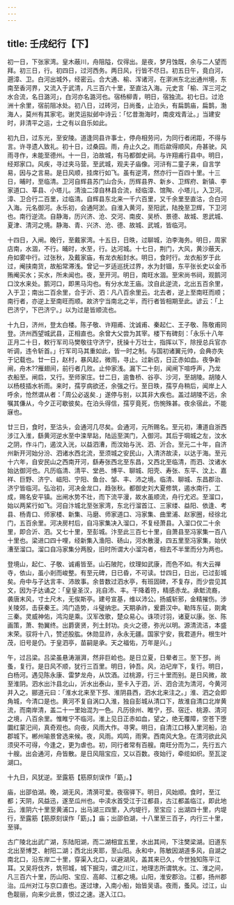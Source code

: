 ```yaml
---
---
---
```

title: 壬戌纪行【下】
---



初一日，下张家湾。皇木蔽川，舟阻隘，仅得出。是夜，梦月蚀既，余与二人望而拜。初三日，行。初四日，过河西务。两日风，行皆不尽日。初五日午，竟白河，遡漳、卫。白河出城外，经密云。合大通、榆、浑诸河，在漷洲东北出通州境，东南至香河界，又流入于武清，凡三百六十里，至直沽入海。元史言「榆、浑三河之水合流，名日潞河」，白河亦名潞河也。宿杨柳青，明日，宿独流。初七日。过沧洲十余里，宿前阻冰处。初八日，过砖河，日尚蚤，止泊头，有扁鹊庙，扁鹊，渤海人，莫州有其家宅。谢灵运拟邺中诗云：「忆昔渤海时，南皮戏青沚。」当建安时，非清平之运，士之有以自乐如此。

初九日，过东光，至安陵。道逢同县许事士，停舟相劳问，为同行者闭距，不得与言。许寻遗人致礼。初十日，过桑园。雨，舟止久之。雨后歘得顺风，舟甚驶。风雨寻作，未能至德州。十一日，泊故城，有马都御史祠。与许翔甫行县中。明日，经郑家口。风疾，寻过夹马营。至武城，观夫子庙像。河浒有二童子来，自言学易，因与之言易。是日风顺，挂席行如飞。虽有逆湾，然亦行一百四十里。十三日，晡时，至临清。卫河自辉县苏门山合头，历辉县界、新乡、卫辉府、新镇、李家道口、莘县、小塔儿。清浊二漳自林县合流，经临漳、馆陶、小塔儿，入卫河。漳、卫合行二百里，过临清。自辉县东北来一千六百里，又千余里至直沽，合白河入海。元名御河。永乐初，会通阿淤。自淮入黄河，至阳武，陆挽至卫辉，下卫河也。南行逆流。自静海，历兴济、沧、交河、南皮、吴桥、景德、故城、恩武城、夏津、清河之境。静海、青、兴济、沧、德、故城、武城，皆临河。

十四日，入闸。晚行，至戴家湾。十五日，日昳，过聊城，泊李海务。明日，周家店南，水涸，不行。晡时，水至，行。达河城。十七日，荆门，大风，黄沙蔽天，舟如雾中行。过张秋，及戴家庙，有龙衣船封水。明日，食时行。龙衣船岁于此过，阉挟南货，故船常滞浅。曾记一岁适巡抚过界，水为封锢，东平张长史以金币贿阉买水；买水，所未闻也。夜，至开河。明日，南旺水涸。至宋尚书祠，观鹅河口汶水来处。鹅河口，即黑马沟也。有分水龙王庙。汶自此逆流，北出五百余里，入于卫；南出二百余里，合于沂、泗：凡八百余里云。北去者，逆上至南旺而顺；南行者，亦逆上至南旺而顺。故济宁当南北之半，而行者皆相期至此。谚云：「上巴济宁，下巴济宁。」以为过是皆顺流也。

十九日，济州，登太白楼。陈子敬、许翔甫、沈诚甫、秦起仁、王子敬、陈敬甫同登。济州西望城武县，正相直也。余曾大父尝为其宰。楼下有碑刻：「永乐十八年正月二十日，敕行军司马樊敬往守济宁，抚操十万壮士，指挥以下，除授总兵官亦听调，违令斩首。」行军司马其重如此，皆一时之制。与国初诸翼元帅，会典亦失于记载也。廿一日，赵村，暴风起，微雨，寻止。过新店，日正赤如血。夜争新闸，舟木??雁翅间，前行者几败。止仲家浅。漏下二十刻，闻闸下喧呼声，乃龙衣船至。闸启，又行。至师家庄。廿二日，逾鲁桥、谷亭、沙河，至胡陵。胡陵人以杨枝插水祈雨。来时，孺亨病欲还，余强之行。至日昳，孺亨舟稍后，闻岸上人呼余，怆然谓从者：「周公必返矣．」遂停与别，以其非大疾也。盖过胡陵不远，余嘱其傔从，今夕正可歇彼矣。在泊头得信，孺亨竟死，伤惋殊甚。夜余宿此，不能寐也。

廿三日，食时，至沽头，会通河几尽矣。会通河，元所赐名。至元初，漕道自浙西涉江入淮，繇黄河逆水至中滦旱跕，陆运至淇门，入御河。其后于堈城之左，汶水之阴，作斗门，遏汶入洸，以益泗漕，而汶始与洸、泗、沂合。至元二十年，自济州新开河始分汾、泗诸水西北流，至须城之安民山，入清济故渎，以达于海。至元十六年，自安民山之西南开河，繇寿张西北至东昌，又西北至临清，而泗、汶诸水始达御河也。凡历临清、清平、堂邑、博平、聊城、阳壳、寿张、东平、汶上、嘉祥、巨野、济宁、嵫阳、宁阳、鱼台、邹、丰、沛之境。临清、聊城、东昌郡治、济宁皆临河。弘治初，河决金龙口，趋张秋。都御史刘大夏修筑，遏水南行，工成，赐名安平镇。出闸水势不壮，而下流平漫，故水虽顺流，舟行尤迟。至溜口，始以两桨行如飞。河自汴城北至张家湾，东北行溜首江、三家缕、益阳、依逢、考县、杨青口、师家楼、新集、马磨、师家道口、冯家集、曲里浦、赵家圈，经徐北门，五百余里。河决房村后，自冯家集决入溜口，不复经萧县。入溜口仅二十余里，即合沂、泗。又七十里，至彭城。汴至此三百七十里，自萧县至冯家集一百八十里也。梁进口四十哩，经新集入渔阳、砀山，河水散漫，四五里至冯家集，始伏漕至溜口。溜口自冯家集分两股，旧时所谓大小溜沟者，相去不半里而分为两也。

登境山，起仁、子敬、诚甫皆至。山石陂陀，纹理如武康，而色不如。有大云禅寺，依山，虽小剎而峻整。有至元碑，日已昏，不可读。廿四日，日出，已过彭城矣。舟中与子达言丰、沛故事。余昔数过泗水亭，有班固碑，不复存，而少尝见其文，因为子达诵之：「皇皇圣汉，兆自沛、丰。干降着符，精感赤龙。承鬿流裔，袭唐末风，寸土尺木，无俟斯亭。建号宣基，维以沛公。扬威斩邪，金精摧伤。涉关陵郊，击获秦王。鸿门造势，斗璧纳忠。天期承祚，爰爵汉中。勒阵东征，剟禽三秦。灵威神佑，鸿沟是乘。汉军改歌，楚众易心。诛项讨羽，诸夏以康。张、陈画策，萧、勃翼终。出爵褒贤，列土封功。炎火之德，弥光以明。源清流洁，本盛末荣。驭将十八，赞述股肱。休勋显祚，永永无疆。国家宁安，我君道升。根生叶茂，旧号是仍。于皇泗亭，苗嗣是承。天之福佑，万年是兴。」

午，过吕梁。吕梁虽悬涛漰湃，然非巨崄也。是日立夏，日晕者三。至下邳，尚蚤，复行。是日风不顺，犹行三百里。明日，钟吾。风，泊圮岸下，复行。明日，白杨河。遇见陈永康、雷梦龙舟，从饮酒。过桃源，行三十里而别。是日风微，故至淮阴。泗水出汴县北山，沂水出泰山，至卡入于泗，沂、泗合流为清河，今黄河并入之。郦道元曰：「淮水北来至下邳、淮阴县西，泗水北来注之。」淮、泗之会即角城，今清口是也。黄河不复自涡口入淮，独自彭城从清口下，故淮自清口北岸黄流，而南岸清，盖二十一里始混为一色。凡历徐州、睢宁，邳、宿迁、桃源、清河之境，八百余里。惟睢宁不临河。淮上见日正赤如血，望之，绝无覆障，空苍下堕圜红蒙汜间，真奇观也。向夜，风雨大作。寻霁。明日，自清江口移入里河船，泊郡城下。郴州喻景曾选来候。夜，风雨。鸡鸣，雨霁。西南风大急。在清河欲此风须臾不可得，今逢之，更为虐也。初，同行者常有百艘。南旺分而为二，先行五六十艘。出会通河，舟皆散。是日风阻宝应，又以百数。夜始行，牵缆如织。至瓦淀湖口。

十九日，风犹逆。至露筋【筋原刻误作「筯」。】

庙，出邵伯湖。晚，湖无风，清漪可爱。夜宿驿下。明日，风始顺。食时，至江都；天阴，风益迅，遂至瓜州也。中渎水首受江于江都县，古江都盖临江，即此地云。淮阴六十里至黄浦口，出马湖三四里，入内堤行，至宝应；出湖四十里，内堤行，至露筋【筋原刻误作「筯」。】庙；出邵伯湖，十八里至三百子，内行三十里，至驿。

古广陵北出武广湖，东陆阳湖，而二湖相宜五里，水出其间，下注樊梁湖。旧道东北出至博芝、射阳二湖；西北出夹耶，至山阳。永和中，陈敏因湖道多风，自湖之南北口，沿东岸二十里，穿渠入北口，以避湖风，盖其来已久，今世独知陈平江耳。又吴将伐齐，筑邗城，城下掘沟，谓之川江，地理志所谓筑水。江、淮之间，凡三百六十里，历山阳、宝应、高邮、江都之境。山阳，淮安郡治。江都，扬州郡治。瓜州对江与京口直也。遂过埭，入南小船，始皆吴语。夜雨，蚤风。过江，山色靓丽，向来少此景，恨过之速。遂入江口。